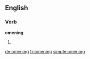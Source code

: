 ==English==

===Verb===
'''omening'''

# {{third-person singular of|[[omen]]}}

[[de:omening]]
[[fr:omening]]
[[simple:omening]]